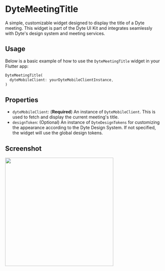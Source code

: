 
# DyteMeetingTitle

A simple, customizable widget designed to display the title of a Dyte meeting. This widget is part of the Dyte UI Kit and integrates seamlessly with Dyte's design system and meeting services.

## Usage

Below is a basic example of how to use the `DyteMeetingTitle` widget in your Flutter app:

```dart
DyteMeetingTitle(
  dyteMobileClient: yourDyteMobileClientInstance,
)
```

## Properties

- `dyteMobileClient`: (**Required**) An instance of `DyteMobileClient`. This is used to fetch and display the current meeting's title.
- `designToken`: (Optional) An instance of `DyteDesignTokens` for customizing the appearance according to the Dyte Design System. If not specified, the widget will use the global design tokens.



## Screenshot

<img src="/static/mobile/flutter/flutter-meeting-title.png" width="350px"/>